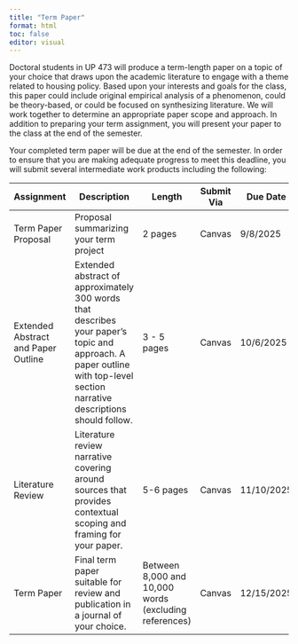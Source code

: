 ```yaml
---
title: "Term Paper"
format: html
toc: false
editor: visual
---
```


Doctoral students in UP 473 will produce a term-length paper on a topic of your choice that draws upon the academic literature to engage with a theme related to housing policy. Based upon your interests and goals for the class, this paper could include original empirical analysis of a phenomenon, could be theory-based, or could be focused on synthesizing literature. We will work together to determine an appropriate paper scope and approach. In addition to preparing your term assignment, you will present your paper to the class at the end of the semester.

Your completed term paper will be due at the end of the semester. In order to ensure that you are making adequate progress to meet this deadline, you will submit several intermediate work products including the following:

| Assignment | Description | Length | Submit Via | Due Date |
|--------------|-----------------|--------------|--------------|--------------|
| Term Paper Proposal | Proposal summarizing your term project | 2 pages | Canvas | 9/8/2025 |
| Extended Abstract and Paper Outline | Extended abstract of approximately 300 words that describes your paper's topic and approach. A paper outline with top-level section narrative descriptions should follow. | 3 - 5 pages | Canvas | 10/6/2025 |
| Literature Review | Literature review narrative covering around sources that provides contextual scoping and framing for your paper. | 5-6 pages | Canvas | 11/10/2025 |
| Term Paper | Final term paper suitable for review and publication in a journal of your choice. | Between 8,000 and 10,000 words (excluding references) | Canvas | 12/15/2025 |
